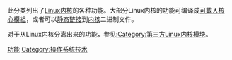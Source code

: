 {{Portal|Linux}}
此分类列出了[[Linux内核|Linux内核]]的各种功能。大部分Linux内核的功能可编译成[[可載入核心模組|可載入核心模組]]，或者可以[[靜態連結函式庫|静态链接]]到[[内核|内核]]二进制文件。

对于从Linux内核分离出来的功能，参见[[:Category:第三方Linux内核模块|:Category:第三方Linux内核模块]]。

[[Category:Linux內核|功能]]
[[Category:操作系统技术|Category:操作系统技术]]